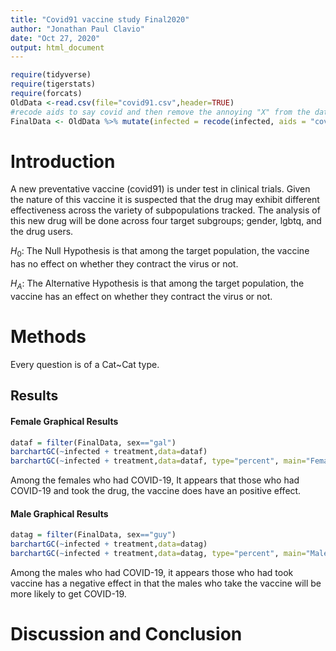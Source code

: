 ```yaml
---
title: "Covid91 vaccine study Final2020"
author: "Jonathan Paul Clavio"
date: "Oct 27, 2020"
output: html_document
---
```


```r
require(tidyverse)
require(tigerstats)
require(forcats)
OldData <-read.csv(file="covid91.csv",header=TRUE)
#recode aids to say covid and then remove the annoying "X" from the dataframe
FinalData <- OldData %>% mutate(infected = recode(infected, aids = "covid", none = "OK" )) %>% select(-one_of("X"))
```

# Introduction

<!--In this section you explain what you are trying to show.  Where did the data come from?  What is the research or other question you are trying to answer?.  If you skimp in this section expect to be marked down in your grade. Paint a picture of the project a couple of paragraphs is expected!-->

A new  preventative vaccine (covid91) is under test in clinical trials. Given the nature of this vaccine it is suspected that the drug may exhibit different effectiveness across the variety of subpopulations tracked. The analysis of this new drug will be done across four target subgroups; gender, lgbtq, and the drug users.

$H_0$: The Null Hypothesis is that among the target population, the vaccine has no effect on whether they contract the virus or not.  

$H_A$: The Alternative Hypothesis is that among the target population, the vaccine has an effect on whether they contract the virus or not.  

# Methods

<!--Decide on your methods:  use "variable analysis" or other appropriate descriptors.  Make sure to choose at least one graphical method and at least one numerical method. Discuss what data manipulations may be needed for example subsetting or other binning procedures and what sort of graphical displays and inferential tools will be used!-->

Every question is of a Cat~Cat type.

## Results

<!--Divide this section into two sub-sections:  One for your descriptive  results and one for your inferential results.!-->

#### Female Graphical Results  

```r
dataf = filter(FinalData, sex=="gal")
barchartGC(~infected + treatment,data=dataf)
barchartGC(~infected + treatment,data=dataf, type="percent", main="Female")
```

Among the females who had COVID-19, It appears that those who had COVID-19 and took the drug, the vaccine does have an positive effect.  
  

#### Male Graphical Results  

```r
datag = filter(FinalData, sex=="guy")
barchartGC(~infected + treatment,data=datag)
barchartGC(~infected + treatment,data=datag, type="percent", main="Male")
```

Among the males who had COVID-19, it appears those who had took vaccine has a negative effect in that the males who take the vaccine will be more likely to get COVID-19.  


# Discussion and Conclusion

<!--Discussion and conclusion here.  If you found a relationship be sure to consider whether the relationship occurs because one of the variavbles causes the other, or whether they perhasps are related for some other reason.  Watch the chapter 6 videos from the GeorgeTown videos collection.!-->
